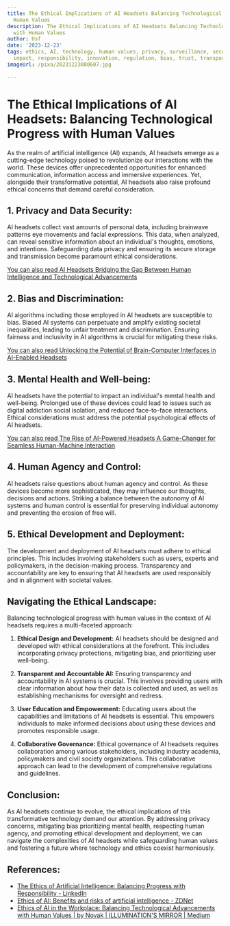 ```yaml
---
title: The Ethical Implications of AI Headsets Balancing Technological Progress with
  Human Values
description: The Ethical Implications of AI Headsets Balancing Technological Progress
  with Human Values
author: Usf
date: '2023-12-23'
tags: ethics, AI, technology, human values, privacy, surveillance, security, social
  impact, responsibility, innovation, regulation, bias, trust, transparency, accountability
imageUrl: /pixa/20231223080607.jpg

---
```

# **The Ethical Implications of AI Headsets: Balancing Technological  Progress with Human Values**

As the realm of artificial intelligence (AI) expands,  AI headsets emerge as a cutting-edge technology poised to revolutionize our interactions  with the world. These devices offer unprecedented opportunities for enhanced communication,  information access and immersive experiences. Yet,  alongside their transformative potential, AI headsets also raise profound  ethical  concerns that demand careful consideration.

## **1.  Privacy and Data Security:**
AI  headsets collect vast amounts  of personal data, including brainwave patterns eye movements and facial  expressions. This data, when analyzed, can reveal sensitive information about an individual's thoughts,  emotions, and intentions. Safeguarding  data privacy and ensuring its secure  storage and transmission become paramount ethical considerations.

[You can also read AI Headsets Bridging  the Gap Between Human Intelligence and Technological Advancements](AI%20Headsets%20Bridging%20the%20Gap%20Between%20Human%20Intelligence%20and%20Technological%20Advancements)


## **2. Bias and Discrimination:**
AI algorithms including those  employed  in AI headsets are susceptible to bias. Biased AI systems can perpetuate and amplify existing societal inequalities, leading to unfair treatment and discrimination. Ensuring fairness and inclusivity in  AI algorithms is crucial for mitigating these risks.

[You can  also read Unlocking the Potential of Brain-Computer Interfaces  in AI-Enabled Headsets](Unlocking%20the%20Potential%20of%20Brain-Computer%20Interfaces%20in%20AI-Enabled%20Headsets)


## **3. Mental Health and Well-being:**
AI headsets have the potential to impact an individual's mental health and well-being. Prolonged use of these  devices could  lead to issues such as digital addiction social isolation, and reduced face-to-face  interactions. Ethical considerations must address the potential psychological effects of AI headsets.

[You can also read The Rise of AI-Powered Headsets A Game-Changer for Seamless Human-Machine Interaction](The%20Rise%20of%20AI-Powered%20Headsets%20A%20Game-Changer%20for%20Seamless%20Human-Machine%20Interaction)


## **4.  Human Agency and Control:**
AI headsets raise questions about human agency and  control. As these devices become more sophisticated, they may  influence  our thoughts, decisions and actions. Striking  a balance between the autonomy  of AI systems and human control is essential for preserving individual  autonomy and preventing the  erosion of free will.

##  **5. Ethical Development  and Deployment:**
The  development and deployment of AI headsets must adhere to ethical principles. This includes  involving stakeholders such as users, experts  and policymakers, in the decision-making  process. Transparency and accountability are key to ensuring that AI headsets are used responsibly and in alignment with societal values.

## **Navigating the Ethical Landscape:**
Balancing technological progress with human values in  the context of AI headsets requires a multi-faceted approach:

1. **Ethical Design and Development:** AI headsets should be designed and developed with ethical considerations at the  forefront. This includes incorporating privacy protections, mitigating bias, and prioritizing user well-being.

2. **Transparent and Accountable AI:** Ensuring transparency and accountability in AI systems is crucial. This involves providing users with clear information about  how their data is  collected and used, as well as establishing mechanisms for oversight and redress.

3. **User Education and Empowerment:** Educating users about the capabilities  and  limitations of AI  headsets is essential. This empowers individuals to make informed decisions about using these devices and promotes responsible usage.

4. **Collaborative Governance:**  Ethical governance of AI headsets requires collaboration  among various  stakeholders, including industry academia, policymakers and civil society organizations. This collaborative  approach can lead to the development of comprehensive regulations and guidelines.

## **Conclusion:**
As AI headsets continue to evolve, the ethical implications of this transformative technology demand our attention. By  addressing  privacy concerns, mitigating bias prioritizing  mental health, respecting human agency, and promoting ethical development and deployment, we can navigate the complexities of AI headsets  while safeguarding human values and fostering a future where technology  and ethics  coexist harmoniously.

## References:
- [The Ethics of Artificial Intelligence: Balancing Progress with Responsibility - LinkedIn](https://www.linkedin.com/pulse/ethics-artificial-intelligence-balancing-progress-responsibility-1f)
- [Ethics of AI: Benefits and risks of artificial intelligence - ZDNet](https://www.zdnet.com/article/ethics-of-ai-the-benefits-and-risks-of-artificial-intelligence/)
- [Ethics of AI in the Workplace: Balancing Technological Advancements with Human Values | by Novak | ILLUMINATION'S MIRROR | Medium](https://medium.com/illuminations-mirror/ethics-of-ai-in-the-workplace-balancing-technological-advancements-with-human-values-e6116001a4ed)
